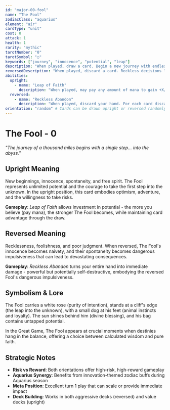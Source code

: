 ```yaml
---
id: "major-00-fool"
name: "The Fool"
zodiacClass: "aquarius"
element: "air"
cardType: "unit"
cost: 0
attack: 1
health: 1
rarity: "mythic"
tarotNumber: "0"
tarotSymbol: "○"
keywords: ["journey", "innocence", "potential", "leap"]
description: "When played, draw a card. Begin a new journey with endless possibilities."
reversedDescription: "When played, discard a card. Reckless decisions lead to folly and setbacks."
abilities:
  upright:
    - name: "Leap of Faith"
      description: "When played, may pay any amount of mana to gain +X/+X where X is mana paid. Draw a card."
  reversed:
    - name: "Reckless Abandon"
      description: "When played, discard your hand. For each card discarded, deal 2 damage to any target."
orientation: "random" # Cards can be drawn upright or reversed randomly
---
```


# The Fool - 0

*"The journey of a thousand miles begins with a single step... into the abyss."*

## Upright Meaning
New beginnings, innocence, spontaneity, and free spirit. The Fool represents unlimited potential and the courage to take the first step into the unknown. In the upright position, this card embodies optimism, adventure, and the willingness to take risks.

**Gameplay**: *Leap of Faith* allows investment in potential - the more you believe (pay mana), the stronger The Fool becomes, while maintaining card advantage through the draw.

## Reversed Meaning
Recklessness, foolishness, and poor judgment. When reversed, The Fool's innocence becomes naivety, and their spontaneity becomes dangerous impulsiveness that can lead to devastating consequences.

**Gameplay**: *Reckless Abandon* turns your entire hand into immediate damage - powerful but potentially self-destructive, embodying the reversed Fool's dangerous impulsiveness.

## Symbolism & Lore
The Fool carries a white rose (purity of intention), stands at a cliff's edge (the leap into the unknown), with a small dog at his feet (animal instincts and loyalty). The sun shines behind him (divine blessing), and his bag contains untapped potential.

In the Great Game, The Fool appears at crucial moments when destinies hang in the balance, offering a choice between calculated wisdom and pure faith.

## Strategic Notes
- **Risk vs Reward**: Both orientations offer high-risk, high-reward gameplay
- **Aquarius Synergy**: Benefits from innovation-themed zodiac buffs during Aquarius season
- **Meta Position**: Excellent turn 1 play that can scale or provide immediate impact
- **Deck Building**: Works in both aggressive decks (reversed) and value decks (upright)